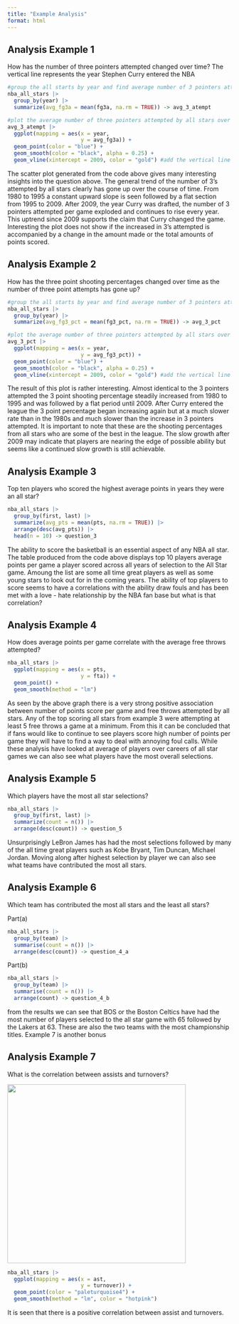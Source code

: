 ```yaml
---
title: "Example Analysis"
format: html
---
```


## Analysis Example 1

How has the number of three pointers attempted changed over time? The vertical line represents the year Stephen Curry entered the NBA

```r
#group the all starts by year and find average number of 3 pointers attempted by all stars
nba_all_stars |>
  group_by(year) |>
  summarize(avg_fg3a = mean(fg3a, na.rm = TRUE)) -> avg_3_atempt

#plot the average number of three pointers attempted by all stars over the years of the data
avg_3_atempt |>
  ggplot(mapping = aes(x = year,
                       y = avg_fg3a)) +
  geom_point(color = "blue") +
  geom_smooth(color = "black", alpha = 0.25) +
  geom_vline(xintercept = 2009, color = "gold") #add the vertical line at 2009 for Curry
```

The scatter plot generated from the code above gives many interesting insights into the question above. The general trend of the number of 3's attempted by all stars clearly has gone up over the course of time. From 1980 to 1995 a constant upward slope is seen followed by a flat section from 1995 to 2009. After 2009, the year Curry was drafted, the number of 3 pointers attempted per game exploded and continues to rise every year. This uptrend since 2009 supports the claim that Curry changed the game. Interesting the plot does not show if the increased in 3's attempted is accompanied by a change in the amount made or the total amounts of points scored.

## Analysis Example 2

How has the three point shooting percentages changed over time as the number of three point attempts has gone up?

```r
#group the all starts by year and find average number of 3 pointers attempted by all stars
nba_all_stars |>
  group_by(year) |>
  summarize(avg_fg3_pct = mean(fg3_pct, na.rm = TRUE)) -> avg_3_pct

#plot the average number of three pointers attempted by all stars over the years of the data
avg_3_pct |>
  ggplot(mapping = aes(x = year,
                       y = avg_fg3_pct)) +
  geom_point(color = "blue") +
  geom_smooth(color = "black", alpha = 0.25) +
  geom_vline(xintercept = 2009, color = "gold") #add the vertical line at 2009 for Curry
```

The result of this plot is rather interesting. Almost identical to the 3 pointers attempted the 3 point shooting percentage steadily increased from 1980 to 1995 and was followed by a flat period until 2009. After Curry entered the league the 3 point percentage began increasing again but at a much slower rate than in the 1980s and much slower than the increase in 3 pointers attempted. It is important to note that these are the shooting percentages from all stars who are some of the best in the league. The slow growth after 2009 may indicate that players are nearing the edge of possible ability but seems like a continued slow growth is still achievable.

## Analysis Example 3

Top ten players who scored the highest average points in years they were an all star?

```r
nba_all_stars |>
  group_by(first, last) |>
  summarize(avg_pts = mean(pts, na.rm = TRUE)) |>
  arrange(desc(avg_pts)) |>
  head(n = 10) -> question_3
```

The ability to score the basketball is an essential aspect of any NBA all star. The table produced from the code above displays top 10 players average points per game a player scored across all years of selection to the All Star game. Amoung the list are some all time great players as well as some young stars to look out for in the coming years. The ability of top players to score seems to have a correlations with the ability draw fouls and has been met with a love - hate relationship by the NBA fan base but what is that correlation?

## Analysis Example 4

How does average points per game correlate with the average free throws attempted?

```r
nba_all_stars |>
  ggplot(mapping = aes(x = pts,
                       y = fta)) +
  geom_point() + 
  geom_smooth(method = "lm")
```

As seen by the above graph there is a very strong positive association between number of points score per game and free throws attempted by all stars. Any of the top scoring all stars from example 3 were attempting at least 5 free throws a game at a minimum. From this it can be concluded that if fans would like to continue to see players score high number of points per game they will have to find a way to deal with annoying foul calls. While these analysis have looked at average of players over careers of all star games we can also see what players have the most overall selections.

## Analysis Example 5

Which players have the most all star selections?

```r
nba_all_stars |>
  group_by(first, last) |>
  summarize(count = n()) |>
  arrange(desc(count)) -> question_5
```

Unsurprisingly LeBron James has had the most selections followed by many of the all time great players such as Kobe Bryant, Tim Duncan, Michael Jordan. Moving along after highest selection by player we can also see what teams have contributed the most all stars.

## Analysis Example 6

Which team has contributed the most all stars and the least all stars?

Part(a)

```r
nba_all_stars |>
  group_by(team) |>
  summarise(count = n()) |>
  arrange(desc(count)) -> question_4_a
```

Part(b)

```r
nba_all_stars |>
  group_by(team) |>
  summarise(count = n()) |>
  arrange(count) -> question_4_b
```

from the results we can see that BOS or the Boston Celtics have had the most number of players selected to the all star game with 65 followed by the Lakers at 63. These are also the two teams with the most championship titles. Example 7 is another bonus

## Analysis Example 7

What is the correlation between assists and turnovers?

![](output/question_5.png){width="401"}

```r
nba_all_stars |>
  ggplot(mapping = aes(x = ast,
                       y = turnover)) +
  geom_point(color = "paleturquoise4") +
  geom_smooth(method = "lm", color = "hotpink")
```

It is seen that there is a positive correlation between assist and turnovers.
